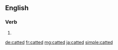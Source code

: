 ==English==

===Verb===
{{head|en}}

# {{en-past of|cat}}

[[de:catted]]
[[fr:catted]]
[[mg:catted]]
[[ja:catted]]
[[simple:catted]]